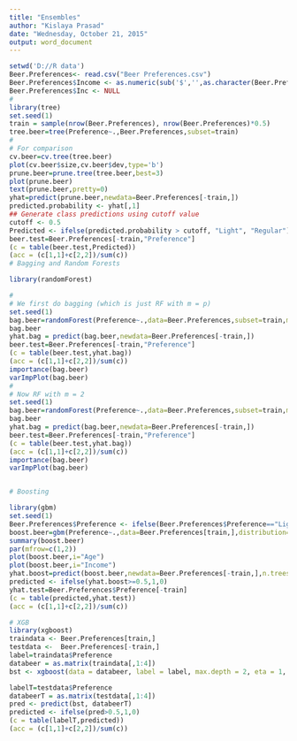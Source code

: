 ---
title: "Ensembles"
author: "Kislaya Prasad"
date: "Wednesday, October 21, 2015"
output: word_document
---



```{r}
setwd('D://R data')
Beer.Preferences<- read.csv("Beer Preferences.csv")
Beer.Preferences$Income <- as.numeric(sub('$','',as.character(Beer.Preferences$Income),fixed=TRUE))
Beer.Preferences$Inc <- NULL
#
library(tree)
set.seed(1)
train = sample(nrow(Beer.Preferences), nrow(Beer.Preferences)*0.5)
tree.beer=tree(Preference~.,Beer.Preferences,subset=train)
#
# For comparison
cv.beer=cv.tree(tree.beer)
plot(cv.beer$size,cv.beer$dev,type='b')
prune.beer=prune.tree(tree.beer,best=3)
plot(prune.beer)
text(prune.beer,pretty=0)
yhat=predict(prune.beer,newdata=Beer.Preferences[-train,])
predicted.probability <- yhat[,1]
## Generate class predictions using cutoff value
cutoff <- 0.5
Predicted <- ifelse(predicted.probability > cutoff, "Light", "Regular")
beer.test=Beer.Preferences[-train,"Preference"]
(c = table(beer.test,Predicted))
(acc = (c[1,1]+c[2,2])/sum(c))
# Bagging and Random Forests

library(randomForest)

#
# We first do bagging (which is just RF with m = p)
set.seed(1)
bag.beer=randomForest(Preference~.,data=Beer.Preferences,subset=train,mtry=4,importance=TRUE)
bag.beer
yhat.bag = predict(bag.beer,newdata=Beer.Preferences[-train,])
beer.test=Beer.Preferences[-train,"Preference"]
(c = table(beer.test,yhat.bag))
(acc = (c[1,1]+c[2,2])/sum(c))
importance(bag.beer)
varImpPlot(bag.beer)
#
# Now RF with m = 2
set.seed(1)
bag.beer=randomForest(Preference~.,data=Beer.Preferences,subset=train,mtry=2,importance=TRUE)
bag.beer
yhat.bag = predict(bag.beer,newdata=Beer.Preferences[-train,])
beer.test=Beer.Preferences[-train,"Preference"]
(c = table(beer.test,yhat.bag))
(acc = (c[1,1]+c[2,2])/sum(c))
importance(bag.beer)
varImpPlot(bag.beer)


# Boosting

library(gbm)
set.seed(1)
Beer.Preferences$Preference <- ifelse(Beer.Preferences$Preference=="Light",1,0)
boost.beer=gbm(Preference~.,data=Beer.Preferences[train,],distribution="bernoulli",n.trees=5000,interaction.depth=4)
summary(boost.beer)
par(mfrow=c(1,2))
plot(boost.beer,i="Age")
plot(boost.beer,i="Income")
yhat.boost=predict(boost.beer,newdata=Beer.Preferences[-train,],n.trees=5000,type="response")
predicted <- ifelse(yhat.boost>=0.5,1,0)
yhat.test=Beer.Preferences$Preference[-train]
(c = table(predicted,yhat.test))
(acc = (c[1,1]+c[2,2])/sum(c))

# XGB
library(xgboost)
traindata <- Beer.Preferences[train,]
testdata <-  Beer.Preferences[-train,]
label=traindata$Preference
databeer = as.matrix(traindata[,1:4])
bst <- xgboost(data = databeer, label = label, max.depth = 2, eta = 1, nround = 5, objective = "binary:logistic")

labelT=testdata$Preference
databeerT = as.matrix(testdata[,1:4])
pred <- predict(bst, databeerT)
predicted <- ifelse(pred>0.5,1,0)
(c = table(labelT,predicted))
(acc = (c[1,1]+c[2,2])/sum(c))
```

